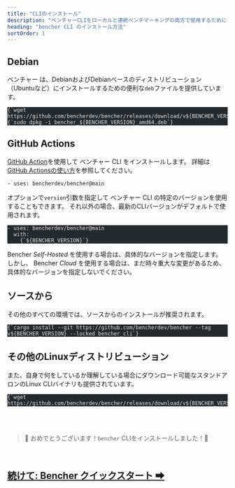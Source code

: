```yaml
---
title: "CLIのインストール"
description: "ベンチャーCLIをローカルと連続ベンチマーキングの両方で使用するためにインストールします"
heading: "bencher CLI のインストール方法"
sortOrder: 1
---
```



## Debian

ベンチャー は、DebianおよびDebianベースのディストリビューション（Ubuntuなど）にインストールするための便利な`deb`ファイルを提供しています。

<pre class="astro-code github-dark" style="background-color: rgb(36, 41, 46); overflow-x: auto;" tabindex="0" data-darkreader-inline-bgcolor=""><code><span class="line"><span style="color: rgb(225, 228, 232);" data-darkreader-inline-color="">{`wget https://github.com/bencherdev/bencher/releases/download/v${BENCHER_VERSION}/bencher_${BENCHER_VERSION}_amd64.deb`}</span></span>
<span class="line"><span style="color: rgb(225, 228, 232);" data-darkreader-inline-color="">{`sudo dpkg -i bencher_${BENCHER_VERSION}_amd64.deb`}</span></span></code></pre>

## GitHub Actions

[GitHub Action](https://github.com/marketplace/actions/bencher-cli)を使用して ベンチャー CLI をインストールします。
詳細は[GitHub Actionsの使い方](/ja/docs/how-to/github-actions/)を参照してください。

```
- uses: bencherdev/bencher@main
```

オプションで`version`引数を指定して ベンチャー CLI の特定のバージョンを使用することもできます。
それ以外の場合、最新のCLIバージョンがデフォルトで使用されます。

<pre class="astro-code github-dark" style="background-color: rgb(36, 41, 46); overflow-x: auto;" tabindex="0" data-darkreader-inline-bgcolor=""><code><span class="line"><span style="color: rgb(225, 228, 232);" data-darkreader-inline-color="">- uses: bencherdev/bencher@main</span></span>
<span class="line"><span style="color: rgb(225, 228, 232);" data-darkreader-inline-color="">  with:</span></span>
<span class="line"><span style="color: rgb(225, 228, 232);" data-darkreader-inline-color="">    {`${BENCHER_VERSION}`}</span></span></code></pre>

Bencher *Self-Hosted* を使用する場合は、具体的なバージョンを指定します。
しかし、 Bencher *Cloud* を使用する場合は、まだ時々重大な変更があるため、具体的なバージョンを指定しないでください。

## ソースから

その他のすべての環境では、ソースからのインストールが推奨されます。

<pre class="astro-code github-dark" style="background-color: rgb(36, 41, 46); overflow-x: auto;" tabindex="0" data-darkreader-inline-bgcolor=""><code><span class="line"><span style="color: rgb(225, 228, 232);" data-darkreader-inline-color="">{`cargo install --git https://github.com/bencherdev/bencher --tag v${BENCHER_VERSION} --locked bencher_cli`}</span></span></code></pre>

## その他のLinuxディストリビューション

また、自身で何をしているか理解している場合にダウンロード可能なスタンドアロンのLinux CLIバイナリも提供されています。

<pre class="astro-code github-dark" style="background-color: rgb(36, 41, 46); overflow-x: auto;" tabindex="0" data-darkreader-inline-bgcolor=""><code><span class="line"><span style="color: rgb(225, 228, 232);" data-darkreader-inline-color="">{`wget https://github.com/bencherdev/bencher/releases/download/v${BENCHER_VERSION}/bencher`}</span></span></code></pre>

<br/>
<br/>

> 🐰 おめでとうございます！<code>bencher</code> CLIをインストールしました！🎉

<br/>

<h2><a href="/ja/docs/tutorial/quick-start/">続けて: Bencher クイックスタート ➡</a></h2>
